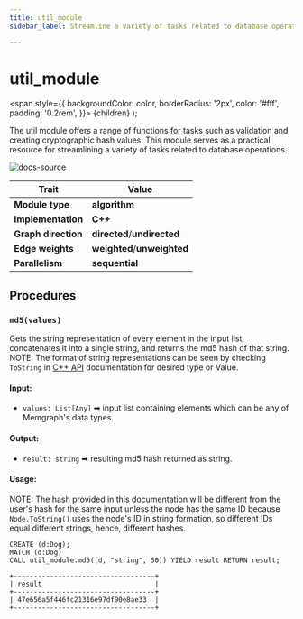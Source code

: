 ```yaml
---
title: util_module
sidebar_label: Streamline a variety of tasks related to database operations using procedures from the util_module.

---
```


# util_module

<span
style={{
  backgroundColor: color,
  borderRadius: '2px',
  color: '#fff',
  padding: '0.2rem',
}}>
{children}
</span>
);

The util module offers a range of functions for tasks such as validation and creating cryptographic hash values. This module serves as a practical resource for streamlining a variety of tasks related to database operations.

[![docs-source](https://img.shields.io/badge/source-util_module-FB6E00?logo=github&style=for-the-badge)](https://github.com/memgraph/mage/tree/main/cpp/util_module)

| Trait               | Value                                                 |
| ------------------- | ----------------------------------------------------- |
| **Module type**     | <Highlight color="#FB6E00">**algorithm**</Highlight>  |
| **Implementation**  | <Highlight color="#FB6E00">**C++**</Highlight>        |
| **Graph direction** | <Highlight color="#FB6E00">**directed**</Highlight>/<Highlight color="#FB6E00">**undirected**</Highlight> |
| **Edge weights**    | <Highlight color="#FB6E00">**weighted**</Highlight>/<Highlight color="#FB6E00">**unweighted**</Highlight> |
| **Parallelism**     | <Highlight color="#FB6E00">**sequential**</Highlight> |

## Procedures

### `md5(values)`

Gets the string representation of every element in the input list, concatenates it into a single string, and returns the md5 hash of that string.
NOTE: The format of string representations can be seen by checking `ToString` in [C++ API](/memgraph/reference-guide/query-modules/api/cpp-api) documentation for desired type or Value.

#### Input:

- `values: List[Any]` ➡ input list containing elements which can be any of Memgraph's data types.

#### Output:

- `result: string` ➡ resulting md5 hash returned as string.

#### Usage:

NOTE: The hash provided in this documentation will be different from the user's hash for the same input unless the node has the same ID because `Node.ToString()` uses the node's ID in string formation, so different IDs equal different strings, hence, different hashes.

```cypher
CREATE (d:Dog);
MATCH (d:Dog)
CALL util_module.md5([d, "string", 50]) YIELD result RETURN result;
```

```plaintext
+-----------------------------------+
| result                            |
+-----------------------------------+
| 47e656a5f446fc21316e97df90e8ae33  |
+-----------------------------------+
```